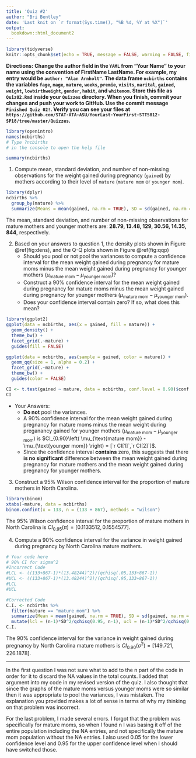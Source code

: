 ```yaml
---
title: 'Quiz #2'
author: "Bri Bentley"
date: 'Last knit on `r format(Sys.time(), "%B %d, %Y at %X")`'
output: 
  bookdown::html_document2
---
```


```r
library(tidyverse)
knitr::opts_chunk$set(echo = TRUE, message = FALSE, warning = FALSE, fig.align = "center", comment = NA, fig.height = 3.5)
```

**Directions: Change the author field in the `YAML` from "Your Name" to your name using the convention of FirstName LastName. For example, my entry would be `author: "Alan Arnholt"`.  The data frame `ncbirths` contains the variables `fage`, `mage`, `mature`, `weeks`, `premie`, `visits`, `marital`, `gained`, `weight`, `lowbirthweight`, `gender`, `habit`, and `whitemom`.  Store this file as `Quiz02.Rmd` inside your `Quizzes` directory.  When you finish, commit your changes and push your work to GitHub.  Use the commit message `Finished Quiz 02!`.  Verify you can see your files at `https://github.com/STAT-ATA-ASU/YourLast-YourFirst-STT5812-SP18/tree/master/Quizzes`.**

```r
library(openintro)
names(ncbirths)
# Type ?ncbirths 
# in the console to open the help file
```

```r
summary(ncbirths)
```

1. Compute mean, standard deviation, and number of non-missing observations for the weight gained during pregnancy (`gained`) by mothers according to their level of `mature` (`mature mom` or `younger mom`).

```r
library(dplyr)
ncbirths %>%
  group_by(mature) %>%
  summarize(Means = mean(gained, na.rm = TRUE), SD = sd(gained, na.rm = TRUE), n = sum(!is.na(gained)))
```

The mean, standard deviation, and number of non-missing observations for mature mothers and younger mothers are: **28.79, 13.48, 129, 30.56, 14.35, 844**, respectively.

2. Based on your answers to question 1, the density plots shown in Figure \@ref(fig:dens), and the Q-Q plots shown in Figure \@ref(fig:qqp) 
    + Should you pool or not pool the variances to compute a confidence interval for the mean weight gained during pregnancy for mature moms minus the mean weight gained during pregnancy for younger mothers  $\left( \mu_{\text{mature mom}} - \mu_{\text{younger mom}} \right)$?  
    + Construct a 90% confidence interval for the mean weight gained during pregnancy for mature moms minus the mean weight gained during pregnancy for younger mothers  $\left( \mu_{\text{mature mom}} - \mu_{\text{younger mom}} \right)$.  
    + Does your confidence interval contain zero?  If so, what does this mean? 


```r
library(ggplot2)
ggplot(data = ncbirths, aes(x = gained, fill = mature)) +
  geom_density() + 
  theme_bw() + 
  facet_grid(.~mature) + 
  guides(fill = FALSE)
```


```r
ggplot(data = ncbirths, aes(sample = gained, color = mature)) +
  geom_qq(size = 1, alpha = 0.2) + 
  facet_grid(.~mature) + 
  theme_bw() + 
  guides(color = FALSE)
```


```r
CI <- t.test(gained ~ mature, data = ncbirths, conf.level = 0.90)$conf
CI
```

* Your Answers:
    + **Do not** pool the variances.
    + A 90% confidence interval for the mean weight gained during pregnancy for mature moms minus the mean weight during preganancy gained for younger mothers  $\left( \mu_{\text{mature mom}} - \mu_{\text{younger mom}} \right)$ is $CI_{0.90}\left( \mu_{\text{mature mom}} - \mu_{\text{younger mom}} \right) = [`r CI[1]`,`r CI[2]`]$.
    + Since the confidence interval **contains** zero, this suggests that there **is no significant** difference between the mean weight gained during pregnancy for mature mothers and the mean weight gained during pregnancy for younger mothers.

3. Construct a 95% Wilson confidence interval for the proportion of mature mothers in North Carolina.

```r
library(binom)
xtabs(~mature, data = ncbirths)
binom.confint(x = 133, n = (133 + 867), methods = "wilson")
```

The 95% Wilson confidence interval for the proportion of mature mothers in North Carolina is $CI_{0.95}(\pi) = [0.1133512, 0.1554577]$.


4.  Compute a 90% confidence interval for the variance in weight gained during pregnancy by North Carolina mature mothers.


```r
# Your code here
# 90% CI for sigma^2
#Incorrect Code
#LCL <- ((133+867-1)*(13.48244)^2)/(qchisq(.05,133+867-1))
#UCL <- ((133+867-1)*(13.48244)^2)/(qchisq(.95,133+867-1))
#LCL
#UCL

#Corrected Code
C.I. <- ncbirths %>%
  filter(mature == "mature mom") %>%
  summarize(Mean = mean(gained, na.rm = TRUE), SD = sd(gained, na.rm = TRUE), n=sum(!is.na(gained))) %>%
  mutate(lcl = (n-1)*SD^2/qchisq(0.95, n-1), ucl = (n-1)*SD^2/qchisq(0.05, n-1))
C.I.
```

The 90% confidence interval for the variance in weight gained during pregnancy by North Carolina mature mothers is $CI_{0.90}(\sigma^2) = [149.721, 226.1878]$.

-------

In the first question I was not sure what to add to the n part of the code in order for it to discard the NA values in the total counts. I added that argument into my code in my revised version of the quiz. I also thought that since the graphs of the mature moms versus younger moms were so similar then it was appropriate to pool the variances, I was mistaken. The explanation you provided makes a lot of sense in terms of why my thinking on that problem was incorrect.

For the last problem, I made several errors. I forgot that the problem was specifically for mature moms, so when I found n I was basing it off of the entire population including the NA entries, and not specifically the mature mom population without the NA entries. I also used 0.05 for the lower confidence level and 0.95 for the upper confidence level when I should have switched those.